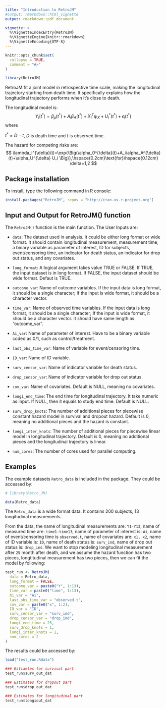 ```yaml
---
title: "Introduction to RetroJM"
#output: rmarkdown::html_vignette
output: rmarkdown::pdf_document

vignette: >
  %\VignetteIndexEntry{RetroJM}
  %\VignetteEngine{knitr::rmarkdown}
  %\VignetteEncoding{UTF-8}
---
```


```r
knitr::opts_chunk$set(
  collapse = TRUE,
  comment = "#>"
)

library(RetroJM)
```

RetroJM fit a joint model in retrospective time scale, making the longitudinal trajectory starting from death time. It specifically explains how the longitudinal trajectory performs when it's close to death. 

The longitudinal model is: 
$$
Y_i(t^*)=\beta_{\mu}(t^*)+A_i\beta_A(t^*)+X_i^T\psi_X+U_i^*(t^*)+\epsilon_i(t^*)
$$
where

$t^*=D-t$, $D$ is death time and $t$ is observed time.

The hazard for competing risks are: 
$$
\lambda_i^{\delta}(t)=\exp{\Big(\alpha_0^{\delta}(t)+A_i\alpha_A^{\delta}(t)+\alpha_U^{\delta} U_i \Big)},\hspace{0.2cm}\text{for}\hspace{0.12cm} \delta=1,2
$$

## Package installation 

To install, type the following command in R console:

```r
install.packages("RetroJM", repos = "http://cran.us.r-project.org")
```

## Input and Output for RetroJM() function

The `RetroJM()` function is the main function. The User Inputs are: 

- `data`: The dataset used in analysis. It could be either long format or wide format.
It should contain longitudinal measurement, measurement time, a binary variable as
parameter of interest, ID for subjects, event/censoring time, an indicator
for death status, an indicator for drop out status, and any covariates.

- `long_format`:  A logical argument takes value TRUE or FALSE. If TRUE, the input dataset
is in long format. If FALSE, the input dataset should be wide format. Defaut is TRUE.  

- `outcome_var`: Name of outcome variables. If the input data is long format, it should 
be a single character; If the input is wide format, it should be a character vector. 


- `time_var`: Name of observed time variables. If the input data is long format, it should 
be a single character; If the input is wide format, it should be a character vector. It should have same length as "outcome_var". 

- `Ai_var`: Name of parameter of interest. Have to be a binary variable coded as 0/1, 
such as control/treatment.

- `last_obs_time_var`: Name of variable for event/censoring time. 

- `ID_var`: Name of ID variable.

- `surv_censor_var`: Name of indicator variable for death status. 

- `drop_censor_var`: Name of indicator variable for drop out status. 

- `cov_var`: Name of covariates. Default is NULL, meaning no covariates. 

- `longi_end_time`: The end time for longitudinal trajectory. It take numeric as input.
If NULL, then it equals to study end time. Default is NULL.  

- `surv_drop_knots`: The number of additional pieces for piecewise constant hazard model in survival and dropout hazard. Default is 0, meaning no additional pieces and the hazard is constant. 

- `longi_inter_knots`: The number of additional pieces for piecewise linear model in 
longitudinal trajectory. Default is 0, meaning no additional pieces and the longitudinal
trajectory is linear. 

- `num_cores`: The number of cores used for parallel computing. 


## Examples

The example datasets `Retro_data` is included in the package. They could be accessed by: 
```r
# library(Retro_JM)

data(Retro_data)
```
The `Retro_data` is a wide format data. It contains 200 subjects, 13 longitudinal measurements. 

From the data, the name of longitudinal measurements are: `Y1-Y13`, name of measured time are: `time1-time13`, name of parameter of interest is: `Ai`, name of event/censoring time is `observed.t`, name of covariates are: `x1, x2`, name of ID variable is: `ID`, name of death status is: `surv_ind`, name of drop out status is: `drop_ind`. We want to stop modeling longitudinal measurement after `25` month after death, and we assume the hazard function has two pieces, longtitudinal measurement has two pieces, then we can fit the model by following: 
```r
test_run <- RetroJM(
  data = Retro_data,
  long_format = FALSE,
  outcome_var = paste0("Y", 1:13),
  time_var = paste0("time", 1:13),
  Ai_var = "Ai",
  last_obs_time_var = "observed.t",
  cov_var = paste0("x", 1:2),
  ID_var = "ID",
  surv_censor_var = "surv_ind",
  drop_censor_var = "drop_ind",
  longi_end_time = 25,
  surv_drop_knots = 1,
  longi_inter_knots = 1,
  num_cores = 2
)
```

The results could be accessed by: 

```r
load("test_run.Rdata")
```

```r
### Estiamtes for survival part
test_run$surv_out_dat

### Estimates for dropout part
test_run$drop_out_dat

### Estimates for longitudinal part
test_run$longiout_dat
```